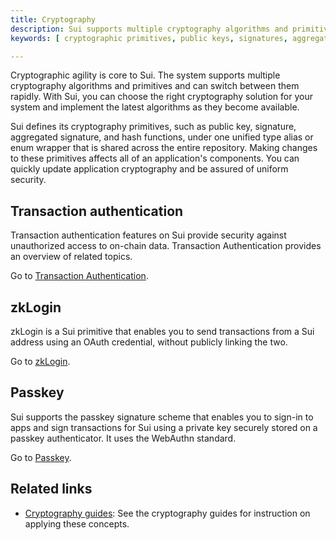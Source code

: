 ```yaml
---
title: Cryptography
description: Sui supports multiple cryptography algorithms and primitives, while also defining its own such as public keys, signatures, aggregated signatures, and hash functions. 
keywords: [ cryptographic primitives, public keys, signatures, aggregated signatures, hash functions, cryptographic algorithms, cryptography on sui, ckLogin, transaction authentication, passkey ]

---
```


Cryptographic agility is core to Sui. The system supports multiple cryptography algorithms and primitives and can switch between them rapidly. With Sui, you can choose the right cryptography solution for your system and implement the latest algorithms as they become available.

Sui defines its cryptography primitives, such as public key, signature, aggregated signature, and hash functions, under one unified type alias or enum wrapper that is shared across the entire repository. Making changes to these primitives affects all of an application's components. You can quickly update application cryptography and be assured of uniform security.

## Transaction authentication

Transaction authentication features on Sui provide security against unauthorized access to on-chain data. Transaction Authentication provides an overview of related topics.

Go to [Transaction Authentication](./cryptography/transaction-auth.mdx).

## zkLogin

zkLogin is a Sui primitive that enables you to send transactions from a Sui address using an OAuth credential, without publicly linking the two.

Go to [zkLogin](./cryptography/zklogin.mdx).

## Passkey

Sui supports the passkey signature scheme that enables you to sign-in to apps and sign transactions for Sui using a private key securely stored on a passkey authenticator. It uses the WebAuthn standard.

Go to [Passkey](./cryptography/passkeys.mdx).

## Related links

- [Cryptography guides](../guides/developer/cryptography.mdx): See the cryptography guides for instruction on applying these concepts.